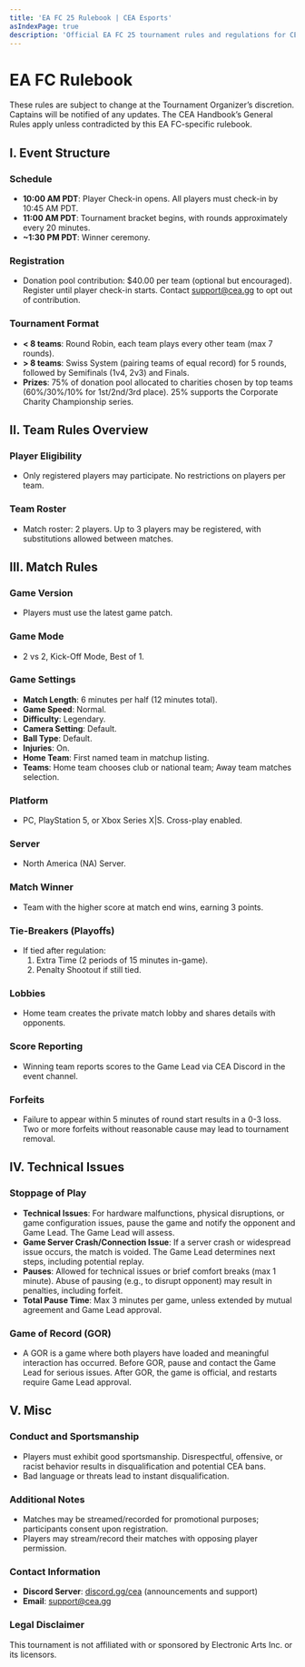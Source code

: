 ```yaml
---
title: 'EA FC 25 Rulebook | CEA Esports'
asIndexPage: true
description: 'Official EA FC 25 tournament rules and regulations for CEA Esports competitions - covering match formats, player conduct, technical requirements, and competition guidelines.'
---
```





# EA FC Rulebook

These rules are subject to change at the Tournament Organizer’s discretion. Captains will be notified of any updates. The CEA Handbook’s General Rules apply unless contradicted by this EA FC-specific rulebook.

## I. Event Structure

### Schedule
- **10:00 AM PDT**: Player Check-in opens. All players must check-in by 10:45 AM PDT.
- **11:00 AM PDT**: Tournament bracket begins, with rounds approximately every 20 minutes.
- **~1:30 PM PDT**: Winner ceremony.

### Registration
- Donation pool contribution: $40.00 per team (optional but encouraged). Register until player check-in starts. Contact [support@cea.gg](mailto:support@cea.gg) to opt out of contribution.

### Tournament Format
- **< 8 teams**: Round Robin, each team plays every other team (max 7 rounds).
- **> 8 teams**: Swiss System (pairing teams of equal record) for 5 rounds, followed by Semifinals (1v4, 2v3) and Finals.
- **Prizes**: 75% of donation pool allocated to charities chosen by top teams (60%/30%/10% for 1st/2nd/3rd place). 25% supports the Corporate Charity Championship series.

## II. Team Rules Overview

### Player Eligibility
- Only registered players may participate. No restrictions on players per team.

### Team Roster
- Match roster: 2 players. Up to 3 players may be registered, with substitutions allowed between matches.

## III. Match Rules

### Game Version
- Players must use the latest game patch.

### Game Mode
- 2 vs 2, Kick-Off Mode, Best of 1.

### Game Settings
- **Match Length**: 6 minutes per half (12 minutes total).
- **Game Speed**: Normal.
- **Difficulty**: Legendary.
- **Camera Setting**: Default.
- **Ball Type**: Default.
- **Injuries**: On.
- **Home Team**: First named team in matchup listing.
- **Teams**: Home team chooses club or national team; Away team matches selection.

### Platform
- PC, PlayStation 5, or Xbox Series X|S. Cross-play enabled.

### Server
- North America (NA) Server.

### Match Winner
- Team with the higher score at match end wins, earning 3 points.

### Tie-Breakers (Playoffs)
- If tied after regulation:
  1. Extra Time (2 periods of 15 minutes in-game).
  2. Penalty Shootout if still tied.

### Lobbies
- Home team creates the private match lobby and shares details with opponents.

### Score Reporting
- Winning team reports scores to the Game Lead via CEA Discord in the event channel.

### Forfeits
- Failure to appear within 5 minutes of round start results in a 0-3 loss. Two or more forfeits without reasonable cause may lead to tournament removal.

## IV. Technical Issues

### Stoppage of Play
- **Technical Issues**: For hardware malfunctions, physical disruptions, or game configuration issues, pause the game and notify the opponent and Game Lead. The Game Lead will assess.
- **Game Server Crash/Connection Issue**: If a server crash or widespread issue occurs, the match is voided. The Game Lead determines next steps, including potential replay.
- **Pauses**: Allowed for technical issues or brief comfort breaks (max 1 minute). Abuse of pausing (e.g., to disrupt opponent) may result in penalties, including forfeit.
- **Total Pause Time**: Max 3 minutes per game, unless extended by mutual agreement and Game Lead approval.

### Game of Record (GOR)
- A GOR is a game where both players have loaded and meaningful interaction has occurred. Before GOR, pause and contact the Game Lead for serious issues. After GOR, the game is official, and restarts require Game Lead approval.

## V. Misc

### Conduct and Sportsmanship
- Players must exhibit good sportsmanship. Disrespectful, offensive, or racist behavior results in disqualification and potential CEA bans.
- Bad language or threats lead to instant disqualification.

### Additional Notes
- Matches may be streamed/recorded for promotional purposes; participants consent upon registration.
- Players may stream/record their matches with opposing player permission.

### Contact Information
- **Discord Server**: [discord.gg/cea](https://discord.gg/cea) (announcements and support)
- **Email**: [support@cea.gg](mailto:support@cea.gg)

### Legal Disclaimer
This tournament is not affiliated with or sponsored by Electronic Arts Inc. or its licensors.

